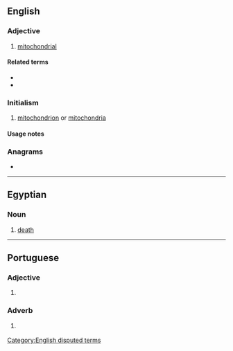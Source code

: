 {{also|Mt|MT|mT|mt.|.mt|Mt.}}
==English==

===Adjective===
{{en-adj|-}}

# {{lb|en|biology}} [[mitochondrial]]

====Related terms====
* {{l|en|mtDNA}}
* {{l|en|mt-mrca}}

===Initialism===
{{en-initialism}}

# {{lb|en|biology}} [[mitochondrion]] or [[mitochondria]]

====Usage notes====
<!--Disputed:
* As the abbreviation for definition 2 only eliminates the use of two characters, the full word, [[Mount]], is generally preferred. It is also never appropriate to use this abbreviation in body text in any form. The same applies to [[Ft]] for [[Fort]], [[So]] for [[South]], and [[No]] for [[North]]. Use of Mt is only appropriate when space necessitates.
-->

===Anagrams===
* {{l|en|TM}}

[[Category:English disputed terms]]

----

==Egyptian==

===Noun===
{{head|egy|noun|head=<hiero>t:m*A14</hiero>}}
# [[death]]

----

==Portuguese==

===Adjective===
{{head|pt|adjective}}
# {{lb|pt|Internet slang|text messaging}} {{abbreviation of|muito||many|lang=pt}}

===Adverb===
{{head|pt|adverb}}
# {{lb|pt|Internet slang|text messaging}} {{abbreviation of|muito||very|lang=pt}}